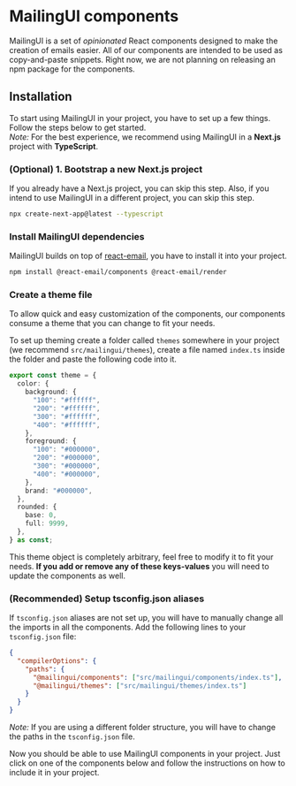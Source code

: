 # MailingUI components

MailingUI is a set of _opinionated_ React components designed to make the creation of emails easier.
All of our
components are intended to be used as copy-and-paste snippets.
Right now, we are not planning on releasing an npm package for the components.

## Installation

To start using MailingUI in your project, you have to set up a few things.
Follow the steps below to get started.<br />
_Note:_ For the best experience, we recommend using MailingUI in a **Next.js** project with **TypeScript**.

### (Optional) 1. Bootstrap a new Next.js project

If you already have a Next.js project, you can skip this step.
Also, if you intend to use MailingUI in a different project, you can skip this step.

```bash
npx create-next-app@latest --typescript
```

### Install MailingUI dependencies

MailingUI builds on top of [react-email](https://react.email), you have to install it into your project.

```bash
npm install @react-email/components @react-email/render
```

### Create a theme file

To allow quick and easy customization of the components, our components consume a theme that you can change
to fit your needs.

To set up theming create a folder called `themes` somewhere in your project (we recommend `src/mailingui/themes`),
create a file named `index.ts` inside the folder and paste the following code into it.

```typescript
export const theme = {
  color: {
    background: {
      "100": "#ffffff",
      "200": "#ffffff",
      "300": "#ffffff",
      "400": "#ffffff",
    },
    foreground: {
      "100": "#000000",
      "200": "#000000",
      "300": "#000000",
      "400": "#000000",
    },
    brand: "#000000",
  },
  rounded: {
    base: 0,
    full: 9999,
  },
} as const;
```

This theme object is completely arbitrary, feel free to modify it to fit your needs.
**If you add or remove any of these keys-values** you will need to update the components as well.

### (Recommended) Setup tsconfig.json aliases

If `tsconfig.json` aliases are not set up, you will have to manually change all the imports in all the components.
Add the following lines to your `tsconfig.json` file:

```json
{
  "compilerOptions": {
    "paths": {
      "@mailingui/components": ["src/mailingui/components/index.ts"],
      "@mailingui/themes": ["src/mailingui/themes/index.ts"]
    }
  }
}
```

_Note:_ If you are using a different folder structure, you will have to change the paths in the `tsconfig.json` file.

Now you should be able to use MailingUI components in your project.
Just click on one of the components below and follow the instructions on how to include it in your project.
